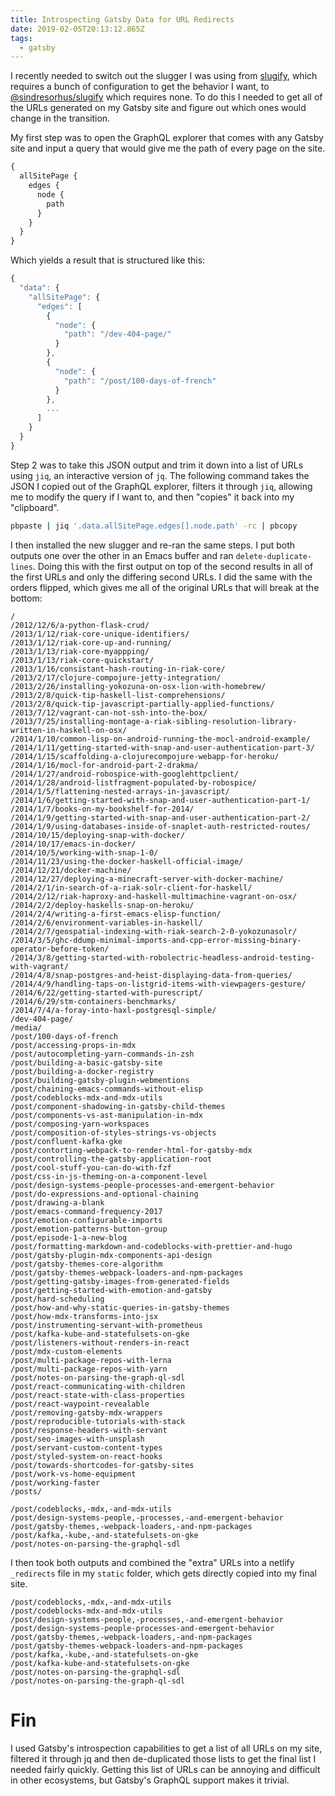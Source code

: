 ```yaml
---
title: Introspecting Gatsby Data for URL Redirects
date: 2019-02-05T20:13:12.865Z
tags:
  - gatsby
---
```


I recently needed to switch out the slugger I was using from
[slugify](https://www.npmjs.com/package/slugify), which
requires a bunch of configuration to get the behavior I
want, to
[@sindresorhus/slugify](https://github.com/sindresorhus/slugify)
which requires none. To do this I needed to get all of the
URLs generated on my Gatsby site and figure out which ones
would change in the transition.

My first step was to open the GraphQL explorer that comes
with any Gatsby site and input a query that would give me
the path of every page on the site.

```graphql
{
  allSitePage {
    edges {
      node {
        path
      }
    }
  }
}
```

Which yields a result that is structured like this:

```js
{
  "data": {
    "allSitePage": {
      "edges": [
        {
          "node": {
            "path": "/dev-404-page/"
          }
        },
        {
          "node": {
            "path": "/post/100-days-of-french"
          }
        },
        ...
      ]
    }
  }
}
```

Step 2 was to take this JSON output and trim it down into a
list of URLs using `jiq`, an interactive version of `jq`.
The following command takes the JSON I copied out of the
GraphQL explorer, filters it through `jiq`, allowing me to
modify the query if I want to, and then "copies" it back
into my "clipboard".

```sh
pbpaste | jiq '.data.allSitePage.edges[].node.path' -rc | pbcopy
```

I then installed the new slugger and re-ran the same steps.
I put both outputs one over the other in an Emacs buffer and
ran `delete-duplicate-lines`. Doing this with the first
output on top of the second results in all of the first URLs
and only the differing second URLs. I did the same with the
orders flipped, which gives me all of the original URLs that
will break at the bottom:

```
/
/2012/12/6/a-python-flask-crud/
/2013/1/12/riak-core-unique-identifiers/
/2013/1/12/riak-core-up-and-running/
/2013/1/13/riak-core-myappping/
/2013/1/13/riak-core-quickstart/
/2013/1/16/consistant-hash-routing-in-riak-core/
/2013/2/17/clojure-compojure-jetty-integration/
/2013/2/26/installing-yokozuna-on-osx-lion-with-homebrew/
/2013/2/8/quick-tip-haskell-list-comprehensions/
/2013/2/8/quick-tip-javascript-partially-applied-functions/
/2013/7/12/vagrant-can-not-ssh-into-the-box/
/2013/7/25/installing-montage-a-riak-sibling-resolution-library-written-in-haskell-on-osx/
/2014/1/10/common-lisp-on-android-running-the-mocl-android-example/
/2014/1/11/getting-started-with-snap-and-user-authentication-part-3/
/2014/1/15/scaffolding-a-clojurecompojure-webapp-for-heroku/
/2014/1/16/mocl-for-android-part-2-drakma/
/2014/1/27/android-robospice-with-googlehttpclient/
/2014/1/28/android-listfragment-populated-by-robospice/
/2014/1/5/flattening-nested-arrays-in-javascript/
/2014/1/6/getting-started-with-snap-and-user-authentication-part-1/
/2014/1/7/books-on-my-bookshelf-for-2014/
/2014/1/9/getting-started-with-snap-and-user-authentication-part-2/
/2014/1/9/using-databases-inside-of-snaplet-auth-restricted-routes/
/2014/10/15/deploying-snap-with-docker/
/2014/10/17/emacs-in-docker/
/2014/10/5/working-with-snap-1-0/
/2014/11/23/using-the-docker-haskell-official-image/
/2014/12/21/docker-machine/
/2014/12/27/deploying-a-minecraft-server-with-docker-machine/
/2014/2/1/in-search-of-a-riak-solr-client-for-haskell/
/2014/2/12/riak-haproxy-and-haskell-multimachine-vagrant-on-osx/
/2014/2/2/deploy-haskells-snap-on-heroku/
/2014/2/4/writing-a-first-emacs-elisp-function/
/2014/2/6/environment-variables-in-haskell/
/2014/2/7/geospatial-indexing-with-riak-search-2-0-yokozunasolr/
/2014/3/5/ghc-ddump-minimal-imports-and-cpp-error-missing-binary-operator-before-token/
/2014/3/8/getting-started-with-robolectric-headless-android-testing-with-vagrant/
/2014/4/8/snap-postgres-and-heist-displaying-data-from-queries/
/2014/4/9/handling-taps-on-listgrid-items-with-viewpagers-gesture/
/2014/6/22/getting-started-with-purescript/
/2014/6/29/stm-containers-benchmarks/
/2014/7/4/a-foray-into-haxl-postgresql-simple/
/dev-404-page/
/media/
/post/100-days-of-french
/post/accessing-props-in-mdx
/post/autocompleting-yarn-commands-in-zsh
/post/building-a-basic-gatsby-site
/post/building-a-docker-registry
/post/building-gatsby-plugin-webmentions
/post/chaining-emacs-commands-without-elisp
/post/codeblocks-mdx-and-mdx-utils
/post/component-shadowing-in-gatsby-child-themes
/post/components-vs-ast-manipulation-in-mdx
/post/composing-yarn-workspaces
/post/composition-of-styles-strings-vs-objects
/post/confluent-kafka-gke
/post/contorting-webpack-to-render-html-for-gatsby-mdx
/post/controlling-the-gatsby-application-root
/post/cool-stuff-you-can-do-with-fzf
/post/css-in-js-theming-on-a-component-level
/post/design-systems-people-processes-and-emergent-behavior
/post/do-expressions-and-optional-chaining
/post/drawing-a-blank
/post/emacs-command-frequency-2017
/post/emotion-configurable-imports
/post/emotion-patterns-button-group
/post/episode-1-a-new-blog
/post/formatting-markdown-and-codeblocks-with-prettier-and-hugo
/post/gatsby-plugin-mdx-components-api-design
/post/gatsby-themes-core-algorithm
/post/gatsby-themes-webpack-loaders-and-npm-packages
/post/getting-gatsby-images-from-generated-fields
/post/getting-started-with-emotion-and-gatsby
/post/hard-scheduling
/post/how-and-why-static-queries-in-gatsby-themes
/post/how-mdx-transforms-into-jsx
/post/instrumenting-servant-with-prometheus
/post/kafka-kube-and-statefulsets-on-gke
/post/listeners-without-renders-in-react
/post/mdx-custom-elements
/post/multi-package-repos-with-lerna
/post/multi-package-repos-with-yarn
/post/notes-on-parsing-the-graph-ql-sdl
/post/react-communicating-with-children
/post/react-state-with-class-properties
/post/react-waypoint-revealable
/post/removing-gatsby-mdx-wrappers
/post/reproducible-tutorials-with-stack
/post/response-headers-with-servant
/post/seo-images-with-unsplash
/post/servant-custom-content-types
/post/styled-system-on-react-hooks
/post/towards-shortcodes-for-gatsby-sites
/post/work-vs-home-equipment
/post/working-faster
/posts/

/post/codeblocks,-mdx,-and-mdx-utils
/post/design-systems-people,-processes,-and-emergent-behavior
/post/gatsby-themes,-webpack-loaders,-and-npm-packages
/post/kafka,-kube,-and-statefulsets-on-gke
/post/notes-on-parsing-the-graphql-sdl
```

I then took both outputs and combined the "extra" URLs into
a netlify `_redirects` file in my `static` folder, which
gets directly copied into my final site.

```
/post/codeblocks,-mdx,-and-mdx-utils                            /post/codeblocks-mdx-and-mdx-utils
/post/design-systems-people,-processes,-and-emergent-behavior   /post/design-systems-people-processes-and-emergent-behavior
/post/gatsby-themes,-webpack-loaders,-and-npm-packages          /post/gatsby-themes-webpack-loaders-and-npm-packages
/post/kafka,-kube,-and-statefulsets-on-gke                      /post/kafka-kube-and-statefulsets-on-gke
/post/notes-on-parsing-the-graphql-sdl                          /post/notes-on-parsing-the-graph-ql-sdl
```

# Fin

I used Gatsby's introspection capabilities to get a list of
all URLs on my site, filtered it through jq and then
de-duplicated those lists to get the final list I needed
fairly quickly. Getting this list of URLs can be annoying
and difficult in other ecosystems, but Gatsby's GraphQL
support makes it trivial.
